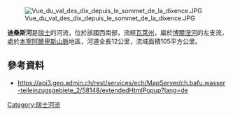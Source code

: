 {{Coord|46.180253|N|7.4189385|E|display=title}}
[[Image:Vue_du_val_des_dix_depuis_le_sommet_de_la_dixence.JPG|right]]

'''迪桑斯河'''是[[瑞士|瑞士]]的河流，位於該國西南部，流經[[瓦萊州|瓦萊州]]，屬於[[博爾涅河|博爾涅河]]的左支流，處於[[本寧阿爾卑斯山脈|本寧阿爾卑斯山脈]]地區，河道全長12公里，流域面積105平方公里。

==參考資料==
* https://api3.geo.admin.ch/rest/services/ech/MapServer/ch.bafu.wasser-teileinzugsgebiete_2/58148/extendedHtmlPopup?lang=de

{{Switzerland-geo-stub}}
[[Category:瑞士河流|Category:瑞士河流]]